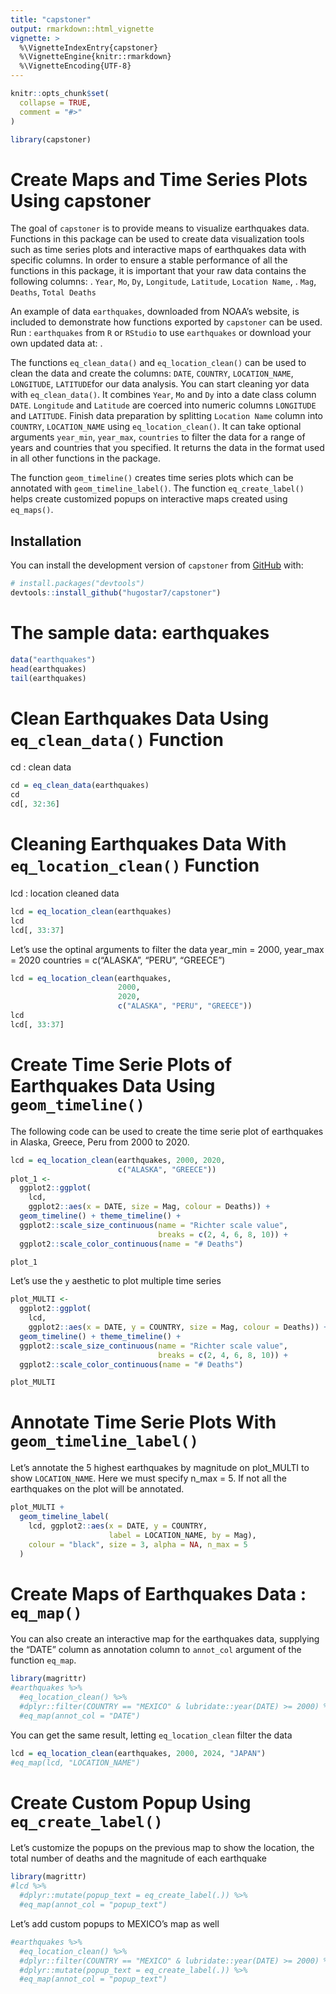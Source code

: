 ```yaml
---
title: "capstoner"
output: rmarkdown::html_vignette
vignette: >
  %\VignetteIndexEntry{capstoner}
  %\VignetteEngine{knitr::rmarkdown}
  %\VignetteEncoding{UTF-8}
---
```


```r
knitr::opts_chunk$set(
  collapse = TRUE,
  comment = "#>"
)
```

```r
library(capstoner)
```

# Create Maps and Time Series Plots Using capstoner

The goal of `capstoner` is to provide means to visualize earthquakes data. Functions in this package can be used to create data visualization tools such as time series plots and interactive maps of earthquakes data with specific columns. In order to ensure a stable performance of all the functions in this package, it is important that your raw data contains the following columns:
 . `Year`, `Mo`, `Dy`, `Longitude`, `Latitude`, `Location Name`,
 . `Mag`, `Deaths`, `Total Deaths`

An example of data `earthquakes`, downloaded from NOAA's website, is included to demonstrate how functions exported by `capstoner` can be used. Run : `earthquakes` from `R` or `RStudio` to use `earthquakes` or download your own updated data at:
\url{https://www.ngdc.noaa.gov/hazel/view/hazards/earthquake}.

The functions `eq_clean_data()` and `eq_location_clean()` can be used to clean  the data and create the columns: `DATE`, `COUNTRY`, `LOCATION_NAME`,
`LONGITUDE`, `LATITUDE`for our data analysis. You can start cleaning yor data with `eq_clean_data()`. It combines `Year`, `Mo` and `Dy` into a date class column `DATE`. `Longitude` and `Latitude` are coerced into numeric columns `LONGITUDE` and `LATITUDE`. Finish data preparation by splitting `Location Name` column into `COUNTRY`, `LOCATION_NAME` using `eq_location_clean()`. It can take optional arguments `year_min`, `year_max`, `countries` to filter the data for a range of years and countries that you specified. It returns the data in the format used in all other functions in the package. 

The function `geom_timeline()` creates time series plots which can be  annotated with `geom_timeline_label()`. The function `eq_create_label()` helps create customized popups on interactive maps  created using `eq_maps()`.

## Installation

You can install the development version of `capstoner` from [GitHub](https://github.com/) with:

``` r
# install.packages("devtools")
devtools::install_github("hugostar7/capstoner")
```

# The sample data: earthquakes

```r
data("earthquakes")
head(earthquakes)
tail(earthquakes)
```

# Clean Earthquakes Data Using `eq_clean_data()` Function
cd : clean data

```r
cd = eq_clean_data(earthquakes)
cd
cd[, 32:36]
```

# Cleaning Earthquakes Data With `eq_location_clean()` Function
lcd : location cleaned data

```r
lcd = eq_location_clean(earthquakes)
lcd
lcd[, 33:37]
```

Let's use the optinal arguments to filter the data
year_min = 2000, year_max = 2020
countries = c("ALASKA", "PERU", "GREECE")

```r
lcd = eq_location_clean(earthquakes, 
                        2000,
                        2020,
                        c("ALASKA", "PERU", "GREECE"))
lcd
lcd[, 33:37]
```

# Create Time Serie Plots of Earthquakes Data Using `geom_timeline()`  
 
The following code can be used to create the time serie plot of earthquakes in Alaska, Greece, Peru from 2000 to 2020.
 
```r
lcd = eq_location_clean(earthquakes, 2000, 2020, 
                        c("ALASKA", "GREECE"))
plot_1 <- 
  ggplot2::ggplot(
    lcd, 
    ggplot2::aes(x = DATE, size = Mag, colour = Deaths)) +
  geom_timeline() + theme_timeline() +
  ggplot2::scale_size_continuous(name = "Richter scale value",
                                 breaks = c(2, 4, 6, 8, 10)) +
  ggplot2::scale_color_continuous(name = "# Deaths")

plot_1
```

Let's use the `y` aesthetic to plot multiple time series

```r
plot_MULTI <- 
  ggplot2::ggplot(
    lcd, 
    ggplot2::aes(x = DATE, y = COUNTRY, size = Mag, colour = Deaths)) +
  geom_timeline() + theme_timeline() +
  ggplot2::scale_size_continuous(name = "Richter scale value",
                                 breaks = c(2, 4, 6, 8, 10)) +
  ggplot2::scale_color_continuous(name = "# Deaths")

plot_MULTI
```


# Annotate Time Serie Plots With `geom_timeline_label()`

Let's annotate the 5 highest earthquakes by magnitude on plot_MULTI to show `LOCATION_NAME`. Here we must specify n_max = 5. If not all the earthquakes on the plot will be annotated.

```r
plot_MULTI + 
  geom_timeline_label(
    lcd, ggplot2::aes(x = DATE, y = COUNTRY,
                      label = LOCATION_NAME, by = Mag),
    colour = "black", size = 3, alpha = NA, n_max = 5
  )
```

# Create Maps of Earthquakes Data : `eq_map()`

You can also create an interactive map for the earthquakes data, supplying the "DATE" column as annotation column to `annot_col`
argument of the function `eq_map`.

```r
library(magrittr)
#earthquakes %>% 
  #eq_location_clean() %>% 
  #dplyr::filter(COUNTRY == "MEXICO" & lubridate::year(DATE) >= 2000) %>% 
  #eq_map(annot_col = "DATE")
```

You can get the same result, letting `eq_location_clean` filter the data

```r
lcd = eq_location_clean(earthquakes, 2000, 2024, "JAPAN")
#eq_map(lcd, "LOCATION_NAME")
```

# Create Custom Popup Using `eq_create_label()` 
Let's customize the popups on the previous map to show the location, the total number of deaths and the magnitude of each earthquake

```r
library(magrittr)
#lcd %>%
  #dplyr::mutate(popup_text = eq_create_label(.)) %>%
  #eq_map(annot_col = "popup_text")
```

Let's add custom popups to MEXICO's map as well

```r
#earthquakes %>% 
  #eq_location_clean() %>% 
  #dplyr::filter(COUNTRY == "MEXICO" & lubridate::year(DATE) >= 2000) %>% 
  #dplyr::mutate(popup_text = eq_create_label(.)) %>% 
  #eq_map(annot_col = "popup_text")
```
